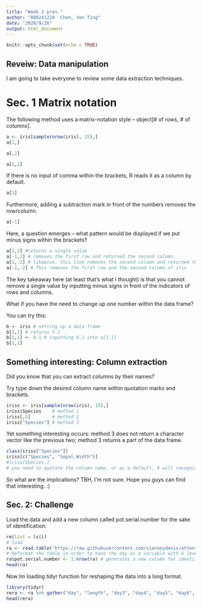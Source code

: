 ---
title: "Week 2 pres."
author: "R08241220  Chen, Yen Ting"
date: "2020/9/26"
output: html_document
---

```{r setup, include=FALSE}
knitr::opts_chunk$set(echo = TRUE)
```
## **Reveiw: Data manipulation**
I am going to take everyone to review some data extraction techniques.

# Sec. 1 Matrix notation
The following method uses a matrix-notation style -- object[# of rows, # of columns].

```{r}
a <- iris[sample(nrow(iris), 15),]
a[1,]
```


```{r}
a[,2]
```

```{r}
a[1,2]
```

If there is no input of comma within the brackets, R reads it as a column by default.

```{r}
a[1]
```

Furthermore, adding a subtraction mark in front of the numbers removes the row/column.

```{r}
a[-1]
```

Here, a question emerges -- what pattern would be displayed if we put minus signs within the brackets?  
```{r}
a[1,2] #returns a single value 
a[-1,2] # removes the first row and returned the second column.
a[1,-2] # likewise, this line removes the second column and returned the first row.
a[-1,-2] # This removes the first row and the second column of iris
```
The key takeaway here (at least that's what I thought) is that you cannot remove a single value by inputting minus signs in front of the indicators of rows and columns.

What if you have the need to change up one number within the data frame?

You can try this:
```{r}
b <- iris # setting up a data frame
b[1,1] # returns 5.1
b[1,1] <- 6.1 # inputting 6.1 into a[1,1]
b[1,1]
```

## Something interesting: Column extraction
Did you know that you can extract columns by their names?

Try type down the desired column name within quotation marks and brackets.

```{r}
iriss <- iris[sample(nrow(iris), 15),]
iriss$Species    # method 1
iriss[,5]        # method 2 
iriss["Species"] # method 3
```
Yet something interesting occurs: method 3 does not return a character vector like the previous two; method 3 returns a part of the data frame.

```{r, echo=T}
class(iriss["Species"])
iriss[c("Species", "Sepal.Width")]
#iriss[Species,] 
# you need to quotate the column name, or as a default, R will recognize it as a object in the global environment.
```

So what are the implications?
TBH, I'm not sure. Hope you guys can find that interesting. :)


## Sec. 2: Challenge

Load the data and add a new column called pot.serial.number for the sake of identification.

```{r, echo = T}
rm(list = ls())
# load
ra <- read.table('https://raw.githubusercontent.com/vianneydenis/attentive-suricate/master/Data/rairuoho.txt', sep = "\t", header = T)
# Reformat the table in order to have the day as a variable with 6 levels together with another variable called length. 
ra$pot.serial.number <- 1:nrow(ra) # generates a new column for identification
head(ra)
```


Now Im loading tidyr function for reshaping the data into a long format.

```{r, echo = T}
library(tidyr)
rera <- ra %>% gather("day", "length", "day3", "day4", "day5", "day6", "day7", "day8")
head(rera)
```

